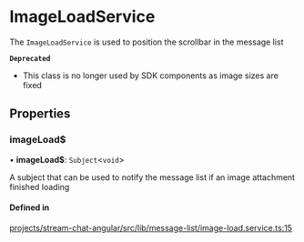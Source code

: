 # ImageLoadService

The `ImageLoadService` is used to position the scrollbar in the message list

**`Deprecated`**

- This class is no longer used by SDK components as image sizes are fixed

## Properties

### imageLoad$

• **imageLoad$**: `Subject`<`void`\>

A subject that can be used to notify the message list if an image attachment finished loading

#### Defined in

[projects/stream-chat-angular/src/lib/message-list/image-load.service.ts:15](https://github.com/GetStream/stream-chat-angular/blob/c0a3389cb9174d1aa19dd54020210e0a5a4e8c03/projects/stream-chat-angular/src/lib/message-list/image-load.service.ts#L15)
